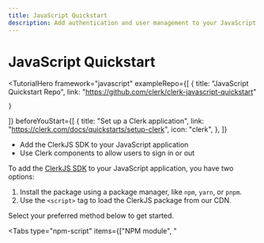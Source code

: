 ```yaml
---
title: JavaScript Quickstart
description: Add authentication and user management to your JavaScript app with Clerk.
---
```


# JavaScript Quickstart

<TutorialHero
  framework="javascript"
  exampleRepo={[
    {
      title: "JavaScript Quickstart Repo",
      link: "https://github.com/clerk/clerk-javascript-quickstart"

    }
  ]}
  beforeYouStart={[
    {
      title: "Set up a Clerk application",
      link: "https://clerk.com/docs/quickstarts/setup-clerk",
      icon: "clerk",
    },
  ]}
>

- Add the ClerkJS SDK to your JavaScript application
- Use Clerk components to allow users to sign in or out

</TutorialHero>

To add the [ClerkJS SDK](/docs/references/javascript/overview) to your JavaScript application, you have two options:

1. Install the package using a package manager, like `npm`, `yarn`, or `pnpm`.
2. Use the `<script>` tag to load the ClerkJS package from our CDN.

Select your preferred method below to get started.

<Tabs type="npm-script" items={["NPM module", "<script>"]}>
  {/* NPM module tab */}
  <Tab>
    <Steps>
      ### Set up a JavaScript application using Vite

      To install the ClerkJS SDK, you will need to use a bundler like [Vite](https://vitejs.dev/) or [Webpack](https://webpack.js.org/) to use this method.

      For the sake of this guide, scaffold your new JavaScript application using [Vite](https://vitejs.dev/guide/#scaffolding-your-first-vite-project). From the prompts, choose the **Vanilla** framework, and then choose the **JavaScript** variant.

      <CodeBlockTabs type="installer" options={["npm", "yarn", "pnpm"]}>
        ```bash filename="terminal"
        npm create vite@latest clerk-javascript
        cd clerk-javascript
        npm install
        npm run dev
        ```

        ```bash filename="terminal"
        yarn create vite clerk-javascript
        cd clerk-javascript
        yarn install
        yarn dev
        ```

        ```bash filename="terminal"
        pnpm create vite clerk-javascript
        cd clerk-javascript
        pnpm install
        pnpm dev
        ```
      </CodeBlockTabs>

      ### Install `@clerk/clerk-js`

      At the root of your project, install the ClerkJS package using your package manager of choice:

      <CodeBlockTabs type="installer" options={["npm", "yarn", "pnpm"]}>
        ```bash filename="terminal"
        npm install @clerk/clerk-js
        ```

        ```bash filename="terminal"
        yarn add @clerk/clerk-js
        ```

        ```bash filename="terminal"
        pnpm add @clerk/clerk-js
        ```
      </CodeBlockTabs>

      ### Set environment variables

      It's recommended to use environment variables to store your Clerk **Publishable Key**. A common way to use environment variables in a JavaScript project is by putting the values in an `.env` file and then loading them into your application using a package like [`dotenv`](https://www.npmjs.com/package/dotenv). However, when using Vite, environment variables stored in an `.env` file at the project root are automatically exposed through the [`import.meta.env` object](https://vitejs.dev/guide/env-and-mode.html#env-variables).

      1. Create an `.env` file at the root of your project, and add your Clerk **Publishable Key**. If you're signed into Clerk, the `.env` snippet below will contain your key. Otherwise, you can copy it from the Clerk Dashboard by navigating to the [**API Keys**](https://dashboard.clerk.com/last-active?path=api-keys) page.

        <InjectKeys>
          ```env filename=".env"
          VITE_CLERK_PUBLISHABLE_KEY={{pub_key}}
          ```
        </InjectKeys>

      2. In your `main.js` file, import the publishable key using Vite's `import.meta.env` object.

      ```js filename="main.js"
      const clerkPubKey = import.meta.env.VITE_CLERK_PUBLISHABLE_KEY;
      ```

      ### Initialize ClerkJS

      To initialize the ClerkJS SDK, import the `Clerk` class and instantiate it with your **Publishable Key**. Then, call the `load()` method to initialize ClerkJS.

      ```js filename="main.js"
      import { Clerk } from "@clerk/clerk-js";

      const clerkPubKey = import.meta.env.VITE_CLERK_PUBLISHABLE_KEY;

      const clerk = new Clerk(clerkPubKey);
      await clerk.load({
        // Set load options here
      });
      ```

      <Callout type="info">
        Calling the `load()` method initializes ClerkJS. For more information on the `load()` method and what options you can pass to it, check out the [reference documentation](/docs/references/javascript/clerk/clerk#load).
      </Callout>

      ### Allow users to sign in and out

      Clerk's [prebuilt components](/docs/components/overview) are the easiest way to add authentication and user management to your application. They come styled out of the box and are customizable to fit your application's design.

      To get started, you will use:

      - [`<SignIn />`](/docs/components/authentication/sign-in): renders a user interface for signing in.
      - [`<UserButton />`](/docs/components/user/user-button): shows the avatar from the account the user is signed in with. When clicked, it opens a dropdown menu with options to sign out.

      Your `main.js` file should look something like this:

      ```js filename="main.js"
      import { Clerk } from "@clerk/clerk-js";

      const clerkPubKey = import.meta.env.VITE_CLERK_PUBLISHABLE_KEY;

      const clerk = new Clerk(clerkPubKey);
      await clerk.load();

      if (clerk.user) {
        document.getElementById("app").innerHTML = `
          <div id="user-button"></div>
        `;

        const userButtonDiv =
          document.getElementById("user-button");

        clerk.mountUserButton(userButtonDiv);
      } else {
        document.getElementById("app").innerHTML = `
          <div id="sign-in"></div>
        `;

        const signInDiv =
          document.getElementById("sign-in");

        clerk.mountSignIn(signInDiv);
      }
      ```

      And your `index.html` file should look something like this:

      ```html filename="index.html"
      <!doctype html>
      <html lang="en">
        <head>
          <meta charset="UTF-8" />
          <link rel="icon" type="image/svg+xml" href="/vite.svg" />
          <meta name="viewport" content="width=device-width, initial-scale=1.0" />
          <title>Vite App</title>
        </head>
        <body>
          <div id="app"></div>
          <script type="module" src="/main.js"></script>
        </body>
      </html>
      ```
    </Steps>
  </Tab>

  {/* <script> tag tab */}
  <Tab>
    <Steps>
      ### Add the ClerkJS package using a `<script>` tag

      This `<script>` tag will load the ClerkJS package from our CDN and initialize it with your Clerk **Publishable Key** and **Frontend API URL**. It should be placed before any other `<script>` tags that use ClerkJS.

      1. Navigate to the [Clerk Dashboard](https://dashboard.clerk.com/last-active?path=api-keys) and select your application.
      2. In the navigation sidebar, select **API Keys**.
      3. In the **Quick Copy** section, select **JavaScript** from the dropdown menu.
      4. Copy the `<script>` tag and paste it into your HTML file.

      It should look something like this:

      <InjectKeys>

      ```html filename="index.html"
      <script
        async
        crossorigin="anonymous"
        data-clerk-publishable-key="{{pub_key}}"
        src="https://{{fapi_url}}/npm/@clerk/clerk-js@latest/dist/clerk.browser.js"
        type="text/javascript"
      ></script>
      ```

      </InjectKeys>

      In the `<script>` tag, the `onload` attribute is used to call the `load()` method when the ClerkJS package is loaded. This is necessary to initialize ClerkJS. For more information on the `load()` method and what options you can pass to it, check out the [reference documentation](/docs/references/javascript/clerk/clerk#load).

      ### Listen for the `load` event

      After the ClerkJS package is loaded, you can listen for the `load` event to ensure that ClerkJS is ready to use.

      Below the `<script>` tag that initializes ClerkJS, add another `<script>` tag to listen for the `load` event:

      ```html filename="index.html"
      <script>
        window.addEventListener("load", async function () {
          await Clerk.load();

          console.log("ClerkJS is loaded");
        });
      </script>
      ```

      ### Allow users to sign in or out

      Clerk's [prebuilt components](/docs/components/overview) are the easiest way to add authentication and user management to your application. They come styled out of the box and are customizable to fit your application's design.

      To get started, you will use:

      - [`<SignIn />`](/docs/components/authentication/sign-in): renders a user interface for signing in.
      - [`<UserButton />`](/docs/components/user/user-button): shows the avatar from the account the user is signed in with. When clicked, it opens a dropdown menu with options to sign out.

      <InjectKeys>

      ```html filename="index.html"
      <div id="app"></div>

      <!-- Initialize Clerk with your
      Clerk Publishable key and Frontend API URL -->
      <script
        async
        crossorigin="anonymous"
        data-clerk-publishable-key="{{pub_key}}"
        src="https://{{fapi_url}}/npm/@clerk/clerk-js@latest/dist/clerk.browser.js"
        type="text/javascript"
      ></script>

      <script>
        window.addEventListener("load", async function () {
          await Clerk.load();

          if (Clerk.user) {
            document.getElementById("app").innerHTML = `
              <div id="user-button"></div>
            `;

            const userButtonDiv = document.getElementById("user-button");

            Clerk.mountUserButton(userButtonDiv);
          } else {
            document.getElementById("app").innerHTML = `
              <div id="sign-in"></div>
            `;

            const signInDiv = document.getElementById("sign-in");

            Clerk.mountSignIn(signInDiv);
          }
        });
      </script>
      ```

      </InjectKeys>
    </Steps>
  </Tab>
</Tabs>

### More resouces

<div className="container mx-auto my-4">
  <div className="grid grid-cols-1 gap-6 md:grid-cols-2">
    <Cards title="Clerk Class Reference" description="Learn more about the Clerk class and how to use it." link="/docs/references/javascript/clerk/clerk" cta="Learn More" />

    <Cards title="Authentication Components" description="Learn more about all our authentication components." link="/docs/references/javascript/clerk/clerk#components" cta="Learn More" />

    <Cards title="Customization & Localization" description="Learn how to customize and localize the Clerk components." link="/docs/components/customization/overview" cta="Learn More" />
  </div>
</div>
